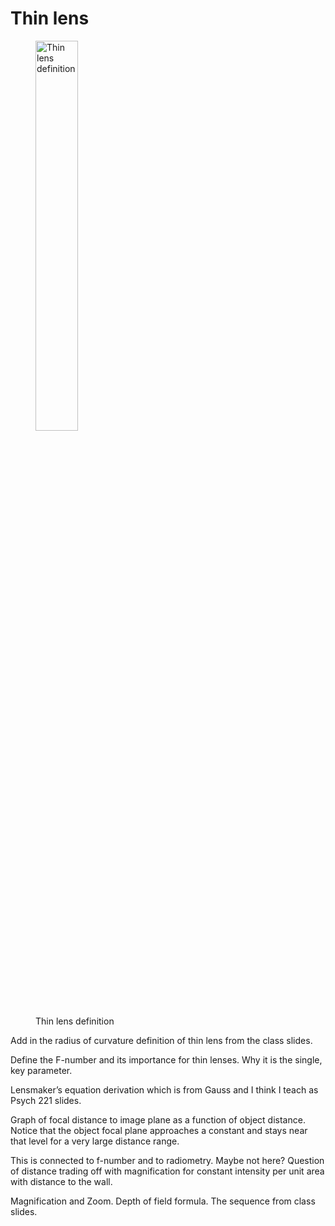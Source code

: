 # Thin lens {#chapter-optics-thinlens}
<!-- 
Diffraction limited thin lens issues.
https://chatgpt.com/c/6748e492-0310-8002-8da3-89a1517a6062 
-->
![Thin lens definition](../images/optics/snell-lens.png){#fig-snell-lens fig-align="center" width="40%"}

Add in the radius of curvature definition of thin lens from the class slides.

Define the F-number and its importance for thin lenses. Why it is the single, key parameter.

Lensmaker’s equation derivation which is from Gauss and I think I teach as Psych 221 slides.

Graph of focal distance to image plane as a function of object distance.  Notice that the object focal plane approaches a constant and stays near that level for a very large distance range.

This is connected to f-number and to radiometry.  Maybe not here? Question of distance trading off with magnification for constant intensity per unit area with distance to the wall.

Magnification and Zoom. Depth of field formula. The sequence from class slides.


